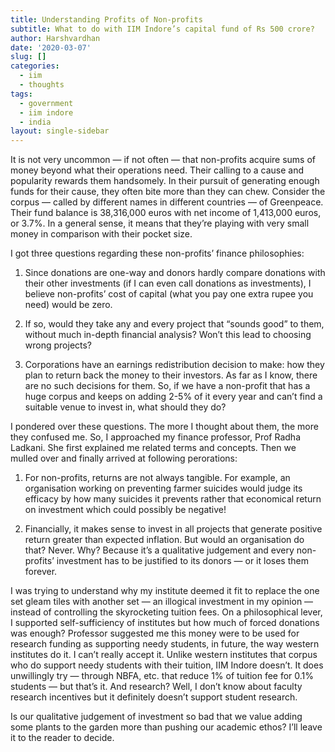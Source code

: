 ```yaml
---
title: Understanding Profits of Non-profits
subtitle: What to do with IIM Indore’s capital fund of Rs 500 crore?
author: Harshvardhan
date: '2020-03-07'
slug: []
categories:
  - iim
  - thoughts
tags:
  - government
  - iim indore
  - india
layout: single-sidebar
---
```


It is not very uncommon — if not often — that non-profits acquire sums of money beyond what their operations need. Their calling to a cause and popularity rewards them handsomely. In their pursuit of generating enough funds for their cause, they often bite more than they can chew. Consider the corpus — called by different names in different countries — of Greenpeace. Their fund balance is 38,316,000 euros with net income of 1,413,000 euros, or 3.7%. In a general sense, it means that they’re playing with very small money in comparison with their pocket size.

I got three questions regarding these non-profits' finance philosophies:

1. Since donations are one-way and donors hardly compare donations with their other investments (if I can even call donations as investments), I believe non-profits' cost of capital (what you pay one extra rupee you need) would be zero.

2. If so, would they take any and every project that “sounds good” to them, without much in-depth financial analysis? Won't this lead to choosing wrong projects?

3. Corporations have an earnings redistribution decision to make: how they plan to return back the money to their investors. As far as I know, there are no such decisions for them. So, if we have a non-profit that has a huge corpus and keeps on adding 2-5% of it every year and can't find a suitable venue to invest in, what should they do?

I pondered over these questions. The more I thought about them, the more they confused me. So, I approached my finance professor, Prof Radha Ladkani. She first explained me related terms and concepts. Then we mulled over and finally arrived at following perorations:

1. For non-profits, returns are not always tangible. For example, an organisation working on preventing farmer suicides would judge its efficacy by how many suicides it prevents rather that economical return on investment which could possibly be negative!

2. Financially, it makes sense to invest in all projects that generate positive return greater than expected inflation. But would an organisation do that? Never. Why? Because it's a qualitative judgement and every non-profits’ investment has to be justified to its donors — or it loses them forever.

I was trying to understand why my institute deemed it fit to replace the one set gleam tiles with another set — an illogical investment in my opinion — instead of controlling the skyrocketing tuition fees. On a philosophical lever, I supported self-sufficiency of institutes but how much of forced donations was enough? Professor suggested me this money were to be used for research funding as supporting needy students, in future, the way western institutes do it. I can’t really accept it. Unlike western institutes that corpus who do support needy students with their tuition, IIM Indore doesn’t. It does unwillingly try — through NBFA, etc. that reduce 1% of tuition fee for 0.1% students — but that’s it. And research? Well, I don’t know about faculty research incentives but it definitely doesn’t support student research.

Is our qualitative judgement of investment so bad that we value adding some plants to the garden more than pushing our academic ethos? I’ll leave it to the reader to decide.
